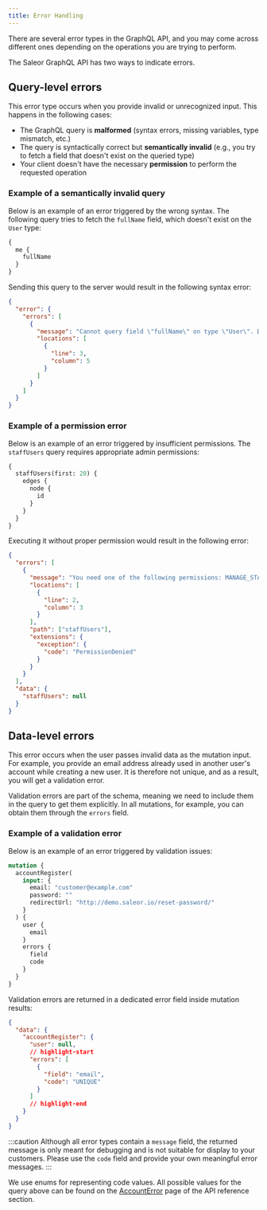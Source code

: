 ```yaml
---
title: Error Handling
---
```


There are several error types in the GraphQL API, and you may come across different ones depending on the operations you are trying to perform.

The Saleor GraphQL API has two ways to indicate errors.

## Query-level errors

This error type occurs when you provide invalid or unrecognized input. This happens in the following cases:

- The GraphQL query is **malformed** (syntax errors, missing variables, type mismatch, etc.)
- The query is syntactically correct but **semantically invalid** (e.g., you try to fetch a field that doesn't exist on the queried type)
- Your client doesn't have the necessary **permission** to perform the requested operation

### Example of a semantically invalid query

Below is an example of an error triggered by the wrong syntax. The following query tries to fetch the `fullName` field, which doesn't exist on the `User` type:

```graphql
{
  me {
    fullName
  }
}
```

Sending this query to the server would result in the following syntax error:

```json
{
  "error": {
    "errors": [
      {
        "message": "Cannot query field \"fullName\" on type \"User\". Did you mean \"firstName\" or \"lastName\"?",
        "locations": [
          {
            "line": 3,
            "column": 5
          }
        ]
      }
    ]
  }
}
```

### Example of a permission error

Below is an example of an error triggered by insufficient permissions. The `staffUsers` query requires appropriate admin permissions:

```graphql
{
  staffUsers(first: 20) {
    edges {
      node {
        id
      }
    }
  }
}
```

Executing it without proper permission would result in the following error:

```json
{
  "errors": [
    {
      "message": "You need one of the following permissions: MANAGE_STAFF",
      "locations": [
        {
          "line": 2,
          "column": 3
        }
      ],
      "path": ["staffUsers"],
      "extensions": {
        "exception": {
          "code": "PermissionDenied"
        }
      }
    }
  ],
  "data": {
    "staffUsers": null
  }
}
```

## Data-level errors

This error occurs when the user passes invalid data as the mutation input. For example, you provide an email address already used in another user's account while creating a new user. It is therefore not unique, and as a result, you will get a validation error.

Validation errors are part of the schema, meaning we need to include them in the query to get them explicitly. In all mutations, for example, you can obtain them through the `errors` field.

### Example of a validation error

Below is an example of an error triggered by validation issues:

```graphql
mutation {
  accountRegister(
    input: {
      email: "customer@example.com"
      password: ""
      redirectUrl: "http://demo.saleor.io/reset-password/"
    }
  ) {
    user {
      email
    }
    errors {
      field
      code
    }
  }
}
```

Validation errors are returned in a dedicated error field inside mutation results:

```json
{
  "data": {
    "accountRegister": {
      "user": null,
      // highlight-start
      "errors": [
        {
          "field": "email",
          "code": "UNIQUE"
        }
      ]
      // highlight-end
    }
  }
}
```

:::caution
Although all error types contain a `message` field, the returned message is only meant for debugging and is not suitable for display to your customers. Please use the `code` field and provide your own meaningful error messages.
:::

We use enums for representing code values. All possible values for the query above can be found on the [AccountError](docs/api-reference/users/enums/account-error-code.mdx) page of the API reference section.
